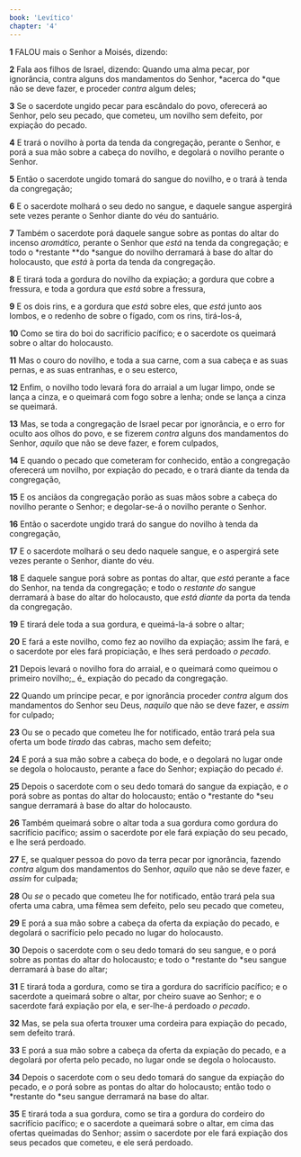 ```yaml
---
book: 'Levítico'
chapter: '4'
---
```


**1** FALOU mais o Senhor a Moisés, dizendo:

**2** Fala aos filhos de Israel, dizendo: Quando uma alma pecar, por ignorância, contra alguns dos mandamentos do Senhor, *acerca do *que não se deve fazer, e proceder _contra_ algum deles;

**3** Se o sacerdote ungido pecar para escândalo do povo, oferecerá ao Senhor, pelo seu pecado, que cometeu, um novilho sem defeito, por expiação do pecado.

**4** E trará o novilho à porta da tenda da congregação, perante o Senhor, e porá a sua mão sobre a cabeça do novilho, e degolará o novilho perante o Senhor.

**5** Então o sacerdote ungido tomará do sangue do novilho, e o trará à tenda da congregação;

**6** E o sacerdote molhará o seu dedo no sangue, e daquele sangue aspergirá sete vezes perante o Senhor diante do véu do santuário.

**7** Também o sacerdote porá daquele sangue sobre as pontas do altar do incenso _aromático,_ perante o Senhor que _está_ na tenda da congregação; e todo o *restante \*\*do *sangue do novilho derramará à base do altar do holocausto, que _está_ à porta da tenda da congregação.

**8** E tirará toda a gordura do novilho da expiação; a gordura que cobre a fressura, e toda a gordura que _está_ sobre a fressura,

**9** E os dois rins, e a gordura que _está_ sobre eles, que _está_ junto aos lombos, e o redenho de sobre o fígado, com os rins, tirá-los-á,

**10** Como se tira do boi do sacrifício pacífico; e o sacerdote os queimará sobre o altar do holocausto.

**11** Mas o couro do novilho, e toda a sua carne, com a sua cabeça e as suas pernas, e as suas entranhas, e o seu esterco,

**12** Enfim, o novilho todo levará fora do arraial a um lugar limpo, onde se lança a cinza, e o queimará com fogo sobre a lenha; onde se lança a cinza se queimará.

**13** Mas, se toda a congregação de Israel pecar por ignorância, e o erro for oculto aos olhos do povo, e se fizerem _contra_ alguns dos mandamentos do Senhor, _aquilo_ que não se deve fazer, e forem culpados,

**14** E quando o pecado que cometeram for conhecido, então a congregação oferecerá um novilho, por expiação do pecado, e o trará diante da tenda da congregação,

**15** E os anciãos da congregação porão as suas mãos sobre a cabeça do novilho perante o Senhor; e degolar-se-á o novilho perante o Senhor.

**16** Então o sacerdote ungido trará do sangue do novilho à tenda da congregação,

**17** E o sacerdote molhará o seu dedo naquele sangue, e o aspergirá sete vezes perante o Senhor, diante do véu.

**18** E daquele sangue porá sobre as pontas do altar, que _está_ perante a face do Senhor, na tenda da congregação; e todo o _restante do_ sangue derramará à base do altar do holocausto, que _está diante_ da porta da tenda da congregação.

**19** E tirará dele toda a sua gordura, e queimá-la-á sobre o altar;

**20** E fará a este novilho, como fez ao novilho da expiação; assim lhe fará, e o sacerdote por eles fará propiciação, e lhes será perdoado _o pecado_.

**21** Depois levará o novilho fora do arraial, e o queimará como queimou o primeiro novilho;_ é_ expiação do pecado da congregação.

**22** Quando um príncipe pecar, e por ignorância proceder _contra_ algum dos mandamentos do Senhor seu Deus, _naquilo_ que não se deve fazer, e _assim_ for culpado;

**23** Ou se o pecado que cometeu lhe for notificado, então trará pela sua oferta um bode _tirado_ das cabras, macho sem defeito;

**24** E porá a sua mão sobre a cabeça do bode, e o degolará no lugar onde se degola o holocausto, perante a face do Senhor; expiação do pecado _é_.

**25** Depois o sacerdote com o seu dedo tomará do sangue da expiação, e _o_ porá sobre as pontas do altar do holocausto; então o *restante do *seu sangue derramará à base do altar do holocausto.

**26** Também queimará sobre o altar toda a sua gordura como gordura do sacrifício pacífico; assim o sacerdote por ele fará expiação do seu pecado, e lhe será perdoado.

**27** E, se qualquer pessoa do povo da terra pecar por ignorância, fazendo _contra_ algum dos mandamentos do Senhor, _aquilo_ que não se deve fazer, e _assim_ for culpada;

**28** Ou _se_ o pecado que cometeu lhe for notificado, então trará pela sua oferta uma cabra, uma fêmea sem defeito, pelo seu pecado que cometeu,

**29** E porá a sua mão sobre a cabeça da oferta da expiação do pecado, e degolará o sacrifício pelo pecado no lugar do holocausto.

**30** Depois o sacerdote com o seu dedo tomará do seu sangue, e o porá sobre as pontas do altar do holocausto; e todo o *restante do *seu sangue derramará à base do altar;

**31** E tirará toda a gordura, como se tira a gordura do sacrifício pacífico; e o sacerdote a queimará sobre o altar, por cheiro suave ao Senhor; e o sacerdote fará expiação por ela, e ser-lhe-á perdoado _o pecado_.

**32** Mas, se pela sua oferta trouxer uma cordeira para expiação do pecado, sem defeito trará.

**33** E porá a sua mão sobre a cabeça da oferta da expiação do pecado, e a degolará por oferta pelo pecado, no lugar onde se degola o holocausto.

**34** Depois o sacerdote com o seu dedo tomará do sangue da expiação do pecado, e _o_ porá sobre as pontas do altar do holocausto; então todo o *restante do *seu sangue derramará na base do altar.

**35** E tirará toda a sua gordura, como se tira a gordura do cordeiro do sacrifício pacífico; e o sacerdote a queimará sobre o altar, em cima das ofertas queimadas do Senhor; assim o sacerdote por ele fará expiação dos seus pecados que cometeu, e ele será perdoado.
